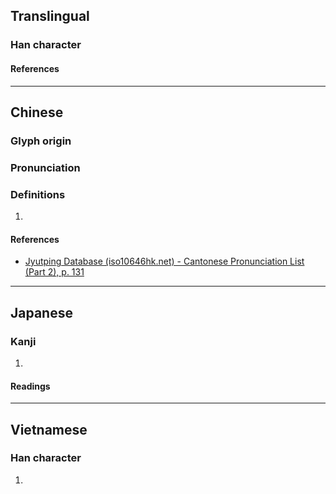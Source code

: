 {{character info/new}}
==Translingual==

===Han character===
{{Han char|rn=75|rad=木|as=10|sn=14|four=|canj=DMVI|ids=⿰木辱}}

====References====
{{Han ref|kx=0546.020|dkj=15312|dj=0933.160|hdz=21263.010|uh=69C8}}

----

==Chinese==
{{zh-forms}}

===Glyph origin===
{{Han etym}}

===Pronunciation===
{{zh-pron
|m=nòu
|c=nau6
|h=pfs=
|md=
|mn=
|w=
|mc=y
|oc=y
|cat=
}}

===Definitions===
{{zh-hanzi}}

# {{rfdef|lang=zh}}

====References====
* [http://www.iso10646hk.net/jp/document/download.jsp Jyutping Database (iso10646hk.net) - Cantonese Pronunciation List (Part 2), p. 131]

----

==Japanese==

===Kanji===
{{ja-kanji|grade=|rs=木10}}

# {{defn|lang=ja|sort=木10}}

====Readings====
{{ja-readings
|on=どう, ぬ
|kun=すき
}}

----

==Vietnamese==

===Han character===
{{vi-readings|rs=木10|reading=nọc}}

# {{defn|lang=vi|sort=木10}}